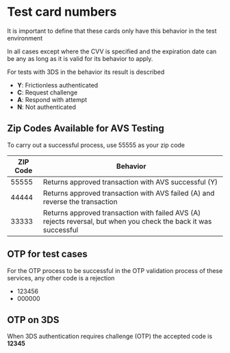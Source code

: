 
# Test card numbers

It is important to define that these cards only have this behavior in the test environment

In all cases except where the CVV is specified and the expiration date can be any as long as it is valid for its behavior to apply.

For tests with 3DS in the behavior its result is described

* **Y**: Frictionless authenticated
* **C**: Request challenge
* **A**: Respond with attempt
* **N**: Not authenticated

<TestCardNumbers/>

## Zip Codes Available for AVS Testing

To carry out a successful process, use 55555 as your zip code

ZIP Code | Behavior
---------|----------
55555 | Returns approved transaction with AVS successful (Y)
44444 | Returns approved transaction with AVS failed (A) and reverse the transaction
33333 | Returns approved transaction with failed AVS (A) rejects reversal, but when you check the back it was successful

## OTP for test cases

For the OTP process to be successful in the OTP validation process of these services, any other code is a rejection

* 123456
* 000000

## OTP on 3DS

When 3DS authentication requires challenge (OTP) the accepted code is **12345**